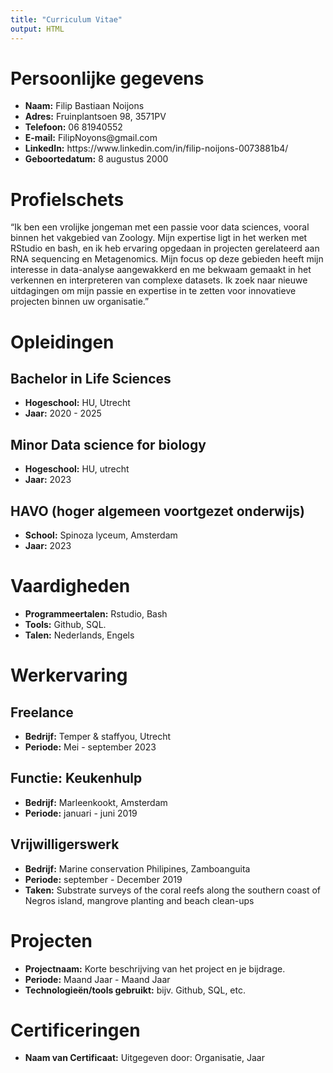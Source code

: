```yaml
---
title: "Curriculum Vitae"
output: HTML
---
```


# Persoonlijke gegevens

- **Naam:** Filip Bastiaan Noijons
- **Adres:** Fruinplantsoen 98, 3571PV
- **Telefoon:** 06 81940552
- **E-mail:** FilipNoyons@gmail.com
- **LinkedIn:** https://www.linkedin.com/in/filip-noijons-0073881b4/
- **Geboortedatum:** 8 augustus 2000

# Profielschets

"Ik ben een vrolijke jongeman met een passie voor data sciences, vooral binnen het vakgebied van Zoology. Mijn expertise ligt in het werken met RStudio en bash, en ik heb ervaring opgedaan in projecten gerelateerd aan RNA sequencing en Metagenomics. Mijn focus op deze gebieden heeft mijn interesse in data-analyse aangewakkerd en me bekwaam gemaakt in het verkennen en interpreteren van complexe datasets. Ik zoek naar nieuwe uitdagingen om mijn passie en expertise in te zetten voor innovatieve projecten binnen uw organisatie."

# Opleidingen

## Bachelor in Life Sciences
- **Hogeschool:** HU, Utrecht
- **Jaar:** 2020 - 2025

## Minor Data science for biology
- **Hogeschool:** HU, utrecht 
- **Jaar:** 2023

## HAVO (hoger algemeen voortgezet onderwijs)
- **School:** Spinoza lyceum, Amsterdam
- **Jaar:** 2023

# Vaardigheden

- **Programmeertalen:** Rstudio, Bash
- **Tools:** Github, SQL.
- **Talen:** Nederlands, Engels


# Werkervaring

## Freelance
- **Bedrijf:** Temper & staffyou, Utrecht
- **Periode:** Mei - september 2023
  

## Functie: Keukenhulp
- **Bedrijf:** Marleenkookt, Amsterdam
- **Periode:** januari - juni 2019
  
## Vrijwilligerswerk
- **Bedrijf:** Marine conservation Philipines, Zamboanguita
- **Periode:** september - December 2019 
- **Taken:** Substrate surveys of the coral reefs along the southern coast of Negros island, mangrove planting and beach clean-ups 


# Projecten

- **Projectnaam:** Korte beschrijving van het project en je bijdrage.
- **Periode:** Maand Jaar - Maand Jaar
- **Technologieën/tools gebruikt:** bijv. Github, SQL, etc.

# Certificeringen

- **Naam van Certificaat:** Uitgegeven door: Organisatie, Jaar

